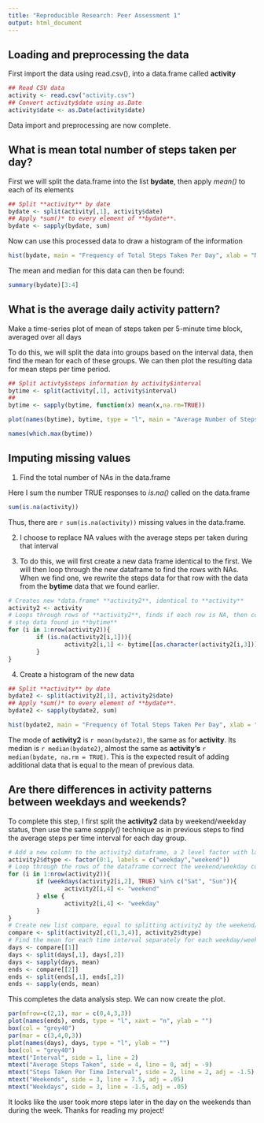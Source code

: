```yaml
---
title: "Reproducible Research: Peer Assessment 1"
output: html_document
---
```



## Loading and preprocessing the data
First import the data using read.csv(), into a data.frame called **activity**

```r
## Read CSV data
activity <- read.csv("activity.csv")
## Convert activity$date using as.Date
activity$date <- as.Date(activity$date)
```
Data import and preprocessing are now complete.

## What is mean total number of steps taken per day?
First we will split the data.frame into the list **bydate**, then apply *mean()* to each of its elements
```r
## Split **activity** by date
bydate <- split(activity[,1], activity$date)
## Apply *sum()* to every element of **bydate**.
bydate <- sapply(bydate, sum)
```
Now can use this processed data to draw a histogram of the information
```r
hist(bydate, main = "Frequency of Total Steps Taken Per Day", xlab = "Number of Steps")
```
The mean and median for this data can then be found:
```r
summary(bydate)[3:4]
```

## What is the average daily activity pattern?
Make a time-series plot of mean of steps taken per 5-minute time block, averaged over all days

To do this, we will split the data into groups based on the interval data, then find the mean for each of these groups. We can then plot the resulting data for mean steps per time period.

```r
## Split activty$steps information by activity$interval 
bytime <- split(activity[,1], activity$interval)
## 
bytime <- sapply(bytime, function(x) mean(x,na.rm=TRUE))
```
```r
plot(names(bytime), bytime, type = "l", main = "Average Number of Steps Taken Per Interval", ylab = "Steps Taken", xlab = "Interval" )
```
```r
names(which.max(bytime))
```
## Imputing missing values
1. Find the total number of NAs in the data.frame

Here I sum the number TRUE responses to *is.na()* called on the data.frame 
```r
sum(is.na(activity))
```
Thus, there are `r sum(is.na(activity))` missing values in the data.frame.

2. 
I choose to replace NA values with the average steps per taken during that interval

3.
To do this, we will first create a new data frame identical to the first. We will then loop through the new dataframe to find the rows with NAs. When we find one, we rewrite the steps data for that row with the data from the **bytime** data that we found earlier.

```r
# Creates new *data.frame* **activity2**, identical to **activity**
activity2 <- activity
# Loops through rows of **activity2**, finds if each row is NA, then converts all NAs to the 
# step data found in **bytime**
for (i in 1:nrow(activity2)){
        if (is.na(activity2[i,1])){
                activity2[i,1] <- bytime[[as.character(activity2[i,3])]]
        } 
}
```

4. Create a histogram of the new data

```r
## Split **activity** by date
bydate2 <- split(activity2[,1], activity2$date)
## Apply *sum()* to every element of **bydate**.
bydate2 <- sapply(bydate2, sum)
```
```r
hist(bydate2, main = "Frequency of Total Steps Taken Per Day", xlab = "Number of Steps")
```

The mode of **activity2** is `r mean(bydate2)`, the same as for **activity**. Its median is `r median(bydate2)`, almost the same as **activity's** `r median(bydate, na.rm = TRUE)`. This is the expected result of adding additional data that is equal to the mean of previous data.

## Are there differences in activity patterns between weekdays and weekends?

To complete this step, I first split the **activity2** data by weekend/weekday status, then use the same *sapply()* technique as in previous steps to find the average steps per time interval for each day group.

```r
# Add a new column to the activity2 dataframe, a 2 level factor with labels weekend/weekday
activity2$dtype <- factor(0:1, labels = c("weekday","weekend"))
# Loop through the rows of the dataframe correct the weekend/weekday column
for (i in 1:nrow(activity2)){
        if (weekdays(activity2[i,2], TRUE) %in% c("Sat", "Sun")){
                activity2[i,4] <- "weekend"
        } else {
                activity2[i,4] <- "weekday"
        }
}
# Create new list compare, equal to splitting activity2 by the weekend/weekday column
compare <- split(activity2[,c(1,3,4)], activity2$dtype)
# Find the mean for each time interval separately for each weekday/weekend 
days <- compare[[1]]
days <- split(days[,1], days[,2])
days <- sapply(days, mean)
ends <- compare[[2]]
ends <- split(ends[,1], ends[,2])
ends <- sapply(ends, mean)

```

This completes the data analysis step. We can now create the plot.
```r
par(mfrow=c(2,1), mar = c(0,4,3,3))
plot(names(ends), ends, type = "l", xaxt = "n", ylab = "")
box(col = "grey40")
par(mar = c(3,4,0,3))
plot(names(days), days, type = "l", ylab = "")
box(col = "grey40")
mtext("Interval", side = 1, line = 2)
mtext("Average Steps Taken", side = 4, line = 0, adj = -9)
mtext("Steps Taken Per Time Interval", side = 2, line = 2, adj = -1.5)
mtext("Weekends", side = 3, line = 7.5, adj = .05)
mtext("Weekdays", side = 3, line = -1.5, adj = .05)
```

It looks like the user took more steps later in the day on the weekends than during the week. Thanks for reading my project!